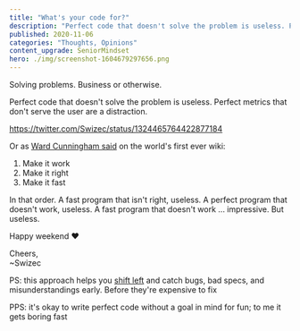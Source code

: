 ```yaml
---
title: "What's your code for?"
description: "Perfect code that doesn't solve the problem is useless. Perfect metrics that don't serve the user are a distraction."
published: 2020-11-06
categories: "Thoughts, Opinions"
content_upgrade: SeniorMindset
hero: ./img/screenshot-1604679297656.png
---
```


Solving problems. Business or otherwise.

Perfect code that doesn't solve the problem is useless. Perfect metrics that don't serve the user are a distraction.

https://twitter.com/Swizec/status/1324465764422877184

Or as [Ward Cunningham said](https://wiki.c2.com/?MakeItWorkMakeItSmallMakeItFast) on the world's first ever wiki:

1. Make it work
2. Make it right
3. Make it fast

In that order. A fast program that isn't right, useless. A perfect program that doesn't work, useless. A fast program that doesn't work ... impressive. But useless.

Happy weekend ❤️

Cheers,<br/>
~Swizec

PS: this approach helps you [shift left](https://twitter.com/swyx/status/1263226767021469696) and catch bugs, bad specs, and misunderstandings early. Before they're expensive to fix

PPS: it's okay to write perfect code without a goal in mind for fun; to me it gets boring fast
